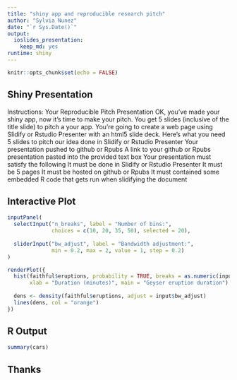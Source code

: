 ```yaml
---
title: "shiny app and reproducible research pitch"
author: "Sylvia Nunez"
date: "`r Sys.Date()`"
output: 
  ioslides_presentation: 
    keep_md: yes
runtime: shiny
---
```


```r
knitr::opts_chunk$set(echo = FALSE)
```

## Shiny Presentation
Instructions:
Your Reproducible Pitch Presentation
OK, you've made your shiny app, now it's time to make your pitch. You get 5 slides (inclusive of the title slide)  to pitch a your app. You're going to create a web page using Slidify or Rstudio Presenter with an html5 slide deck.
Here's what you need
5 slides to pitch our idea done in Slidify or Rstudio Presenter
Your presentation pushed to github or Rpubs
A link to your github or Rpubs presentation pasted into the provided text box
Your presentation must satisfy the following
It must be done in Slidify or Rstudio Presenter
It must be 5 pages
It must be hosted on github or Rpubs
It must contained some embedded R code that gets run when slidifying the document




## Interactive Plot

```r
inputPanel(
  selectInput("n_breaks", label = "Number of bins:",
              choices = c(10, 20, 35, 50), selected = 20),
  
  sliderInput("bw_adjust", label = "Bandwidth adjustment:",
              min = 0.2, max = 2, value = 1, step = 0.2)
)

renderPlot({
  hist(faithful$eruptions, probability = TRUE, breaks = as.numeric(input$n_breaks),
       xlab = "Duration (minutes)", main = "Geyser eruption duration")
  
  dens <- density(faithful$eruptions, adjust = input$bw_adjust)
  lines(dens, col = "orange")
})
```


## R Output

```r
summary(cars)
```
## Thanks 


